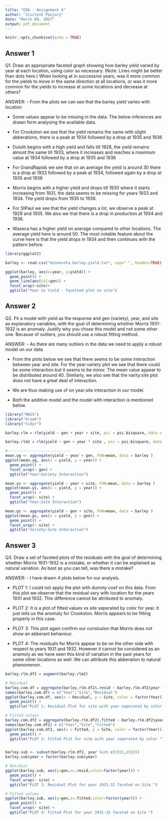 ---
title: "EDA - Assignment 6"
author: "Jivitesh Poojary"
date: "March 09, 2017"
output: pdf_document
---

```{r setup, include=FALSE}
knitr::opts_chunk$set(echo = TRUE)
```

## Answer 1

Q1. Draw an appropriate faceted graph showing how barley yield varied by year at each location, using color as necessary. (Note: Lines might be better than dots here.) When looking at in successive years, was it more common for the yields to move in the same direction at all locations, or was it more common for the yields to increase at some locations and decrease at others?

ANSWER:
 - From the plots we can see that the barley yield varies with location
 
 - Some values appear to be missing in the data. The below inferences are drawn form analysing the available data.
 
 - For Crookston we see that the yield remains the same with slight abberations, there is a peak at 1934 followed by a drop at 1935 and 1936
 
 - Duluth begins with a high yield and falls till 1928, the yield remains almost the same till 1933, where it increases and reaches a maximum value at 1934 followed by a drop at 1935 and 1936
 
 - For GrandRapids we see that on an average the yield is around 30 there is a drop at 1933 followed by a peak at 1934, followed again by a drop at 1935 and 1936
 
 - Morris begins with a higher yield and drops till 1930 where it starts increasing from 1931, the data seems to be missing for years 1933 and 1934. The yield drops from 1935 to 1936.
 
 - For StPaul we see that the yield changes a lot, we observe a peak at 1929 and 1935. We also we that there is a drop in production at 1934 and 1936.
 
 - Waseca has a higher yield on average compared to other locations. The average yield here is around 50. The most notable feature about the curve here is that the yield drops in 1934 and then continues with the pattern before.

```{r echo=FALSE,fig.width=10,fig.height=5}
library(ggplot2)

barley <- read.csv("minnesota.barley.yield.txt", sep=" ", header=TRUE)

ggplot(barley, aes(x=year, y=yield)) + 
  geom_point() + 
  geom_line(aes(col=gen)) +
  facet_wrap(~site)+
  ggtitle("Year to Yield - facetted plot on site")

```

\newpage

## Answer 2

Q2. Fit a model with yield as the response and gen (variety), year, and site as explanatory variables, with the goal of determining whether Morris 1931-1932 is an anomaly. Justify why you chose this model and not some other one. Because of outliers, you should use a robust fitting method.

ANSWER:
 - As there are many outliers in the data we need to apply a robust model on our data
 
 - From the plots below we see that there seems to be some interaction between year and site. For the year:variety plot we see that there could be some interaction but it seems to be minor. The mean value appear to be distributed around 40. Similarly, we also see that the varity:site plot does not have a great deal of interaction.
 
 - We are thus making use of on year:site interaction in our model.
 
 - Both the additive model and the model with interaction is mentioned below.

```{r echo=FALSE,fig.width=10,fig.height=6}
library("MASS")
library("broom")
library("tidyr")
```
```{r}
barley.rlm = rlm(yield ~ gen + year + site, psi = psi.bisquare, data = barley)

barley.rlm2 = rlm(yield ~ gen + year * site , psi = psi.bisquare, data = barley)

```
```{r echo=FALSE,fig.width=10,fig.height=6}
#----------------------------
mean.yg <- aggregate(yield ~ year + gen, FUN=mean, data = barley )
ggplot(mean.yg, aes(x = yield, y = year)) + 
  geom_point() + 
  facet_wrap(~ gen) + 
  ggtitle("Year:Variety Interaction")

mean.ys <- aggregate(yield ~ year + site, FUN=mean, data = barley )
ggplot(mean.ys, aes(x = yield, y = year)) + 
  geom_point() + 
  facet_wrap(~ site) + 
  ggtitle("Year:Site Interaction")

mean.gs <- aggregate(yield ~ gen + site, FUN=mean, data = barley )
ggplot(mean.gs, aes(x = yield, y = gen)) + 
  geom_point() + 
  facet_wrap(~ site) + 
  ggtitle("Variety:Site Interaction")
```

\newpage

## Answer 3
Q3. Draw a set of faceted plots of the residuals with the goal of determining whether Morris 1931-1932 is a mistake, or whether it can be explained as natural variation. As best as you can tell, was there a mistake?

ANSWER:
 - I have drawn 4 plots below for our analysis.
 
 - PLOT 1: I could not apply the plot with dummy coef on this data. From this plot we observe that the residual vary with location for the years 1931 and 1932. This difference cannot be attributed to anomaly.
 
 - PLOT 2: It is a plot of fitted values vs site seperated by color for year. It just tells us the anomaly for Crookston. Morris appears to be fitting properly in this case.
 
 - PLOT 3: This plot again confirm our conslusion that Morris does not show an abberant behaviour.
 
 - PLOT 4: The residuals for Morris appear to be on the other side with respect to years 1931 and 1932. However it cannot be considered as an anamoly as we have seen this kind of variation in the past years for some other locations as well. We can attribute this abberation to natural phenomenon.

```{r , echo=FALSE,fig.width=10,fig.height=6}
barley.rlm.df2 = augment(barley.rlm2)

# Residual      
barley.com.df = aggregate(barley.rlm.df2$.resid ~ barley.rlm.df2$year + barley.rlm.df2$site, FUN=mean)
names(barley.com.df) = c("Year","Site","Residual")
ggplot(barley.com.df, aes(x = Residual, y = Site, color = factor(Year))) + 
  geom_point() + 
  ggtitle("PLOT 1: Residual Plot for site with year seperated by color ")

# Fitted values
barley.com.df2 = aggregate(barley.rlm.df2$.fitted ~ barley.rlm.df2$year + barley.rlm.df2$site, FUN=mean)
names(barley.com.df2) = c("Year","Site","Fitted")
ggplot(barley.com.df2, aes(x = Fitted, y = Site, color = factor(Year))) + 
  geom_point() + 
  ggtitle("PLOT 2: Fitted Plot for site with year seperated by color ")


barley.sub <- subset(barley.rlm.df2, year %in% c(1931,1932))
barley.sub$year = factor(barley.sub$year)

# Residual   
ggplot(barley.sub, aes(y=gen,x=.resid,color=factor(year))) + 
  geom_point() + 
  facet_wrap(~ site) + 
  ggtitle("PLOT 3: Residual Plot for year 1931-32 faceted on Site ")

# Fitted values
ggplot(barley.sub, aes(y=gen,x=.fitted,color=factor(year))) + 
  geom_point() + 
  facet_wrap(~ site) + 
  ggtitle("PLOT 4: Fitted Plot for year 1931-32 faceted on Site ")


```
